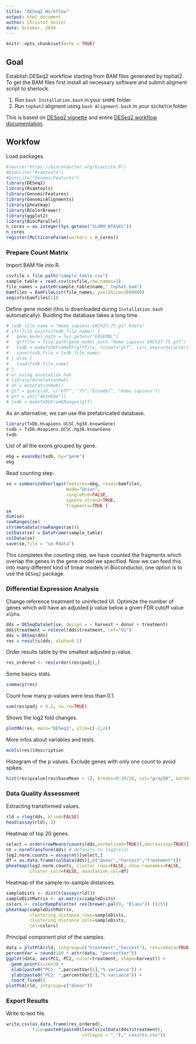 ```yaml
---
title: "DESeq2 Workflow"
output: html_document
author: Christof Seiler
date: October, 2016
---
```


```r
knitr::opts_chunk$set(echo = TRUE)
```

## Goal

Establish DESeq2 workflow starting from BAM files generated by tophat2. 
To get the BAM files first install all necessary software and submit aligment script to sherlock. 

1. Run ``bash Installation.bash`` in your ``$HOME`` folder 
2. Run ``tophat2`` aligment using ``bash Alignment.bash`` in your ``$SCRATCH`` folder

This is based on [DESeq2 vignette](https://www.bioconductor.org/packages/devel/bioc/vignettes/DESeq2/inst/doc/DESeq2.pdf) and entire [DESeq2 workflow documentation](http://www.bioconductor.org/help/workflows/rnaseqGene/).

## Workfow

Load packages.

```r
#source("https://bioconductor.org/biocLite.R")
#biocLite("Rsamtools")
#biocLite("GenomicFeatures")
library(DESeq2)
library(Rsamtools)
library(GenomicFeatures)
library(GenomicAlignments)
library(pheatmap)
library(RColorBrewer)
library(ggplot2)
library(BiocParallel)
n_cores = as.integer(Sys.getenv("SLURM_NTASKS"))
n_cores
register(MulticoreParam(workers = n_cores))
```

### Prepare Count Matrix

Import BAM file into R.

```r
csvfile = file.path("sample_table.csv")
sample_table = read.csv(csvfile,row.names=1)
file_names = paste0(sample_table$name,"_tophat.bam")
bamfiles = BamFileList(file_names, yieldSize=2000000)
seqinfo(bamfiles[1])
```

Define gene model (this is downloaded during ``Installation.bash`` automatically). Buidling the database takes a long time.

```r
# txdb_file_name = "Homo_sapiens.GRCh37.75.gtf.Rdata"
# if(!file.exists(txdb_file_name)) {
#   gene_model_path = Sys.getenv("ENSEMBL")
#   gtffile = file.path(gene_model_path,"Homo_sapiens.GRCh37.75.gtf")
#   txdb = makeTxDbFromGFF(gtffile, format="gtf", circ_seqs=character())
#   save(txdb,file = txdb_file_name)
# } else {
#   load(txdb_file_name)
# }
# or using annotation hub
# library(AnnotationHub)
# ah = AnnotationHub()
# gtf = query(ah, c("GTF", "75","Ensembl", "Homo sapiens"))
# gtf = ah[["AH10684"]]
# txdb = makeTxDbFromGRanges(gtf)
```

As an alternative, we can use the prefabricated database.

```r
library(TxDb.Hsapiens.UCSC.hg38.knownGene)
txdb = TxDb.Hsapiens.UCSC.hg38.knownGene
txdb
```

List of all the exons grouped by gene.

```r
ebg = exonsBy(txdb, by="gene")
ebg
```

Read counting step.

```r
se = summarizeOverlaps(features=ebg, reads=bamfiles,
                       mode="Union",
                       singleEnd=FALSE,
                       ignore.strand=TRUE,
                       fragments=TRUE )
se
dim(se)
rowRanges(se)
str(metadata(rowRanges(se)))
colData(se) = DataFrame(sample_table)
colData(se)
save(se,file = "se.Rdata")
```

This completes the counting step, we have counted the fragments which overlap the genes in the gene model we specified. Now we can feed this into many different kind of linear models in Bioconductor, one option is to use the ``DESeq2`` package.

### Differential Expression Analysis

Change reference treatment to uninfected UI. Optimize the number of genes which will have an adjusted p value below a given FDR cutoff value ``alpha``.

```r
dds = DESeqDataSet(se, design = ~ harvest + donor + treatment)
dds$treatment = relevel(dds$treatment, ref="UI")
dds = DESeq(dds)
res = results(dds, alpha=0.1)
```

Order results table by the smallest adjusted p-value.

```r
res_ordered <- res[order(res$padj),]
```

Some basics stats.

```r
summary(res)
```

Count how many p-values were less than 0.1.

```r
sum(res$padj < 0.1, na.rm=TRUE)
```

Shows the log2 fold changes.

```r
plotMA(res, main="DESeq2", ylim=c(-2,2))
```

More infos about variables and tests.

```r
mcols(res)$description
```

Histogram of the p values. Exclude genes with only one count to avoid spikes.

```r
hist(res$pvalue[res$baseMean > 1], breaks=0:20/20, col="grey50", border="white")
```

### Data Quality Assessment

Extracting transformed values.

```r
rld = rlog(dds, blind=FALSE)
head(assay(rld), 3)
```

Heatmap of top 20 genes.

```r
select = order(rowMeans(counts(dds,normalized=TRUE)),decreasing=TRUE)[1:20]
nt = normTransform(dds) # defaults to log2(x+1)
log2.norm.counts = assay(nt)[select,]
df = as.data.frame(colData(dds)[,c("donor","harvest","treatment")])
pheatmap(log2.norm.counts, cluster_rows=FALSE, show_rownames=FALSE,
         cluster_cols=FALSE, annotation_col=df)
```

Heatmap of the sample-to-sample distances.

```r
sampleDists <- dist(t(assay(rld)))
sampleDistMatrix <- as.matrix(sampleDists)
colors <- colorRampPalette( rev(brewer.pal(9, "Blues")) )(255)
pheatmap(sampleDistMatrix,
         clustering_distance_rows=sampleDists,
         clustering_distance_cols=sampleDists,
         col=colors)
```

Principal component plot of the samples.

```r
data = plotPCA(rld, intgroup=c("treatment","harvest"), returnData=TRUE)
percentVar = round(100 * attr(data, "percentVar"))
ggplot(data, aes(PC1, PC2, color=treatment, shape=harvest)) +
  geom_point(size=3) +
  xlab(paste0("PC1: ",percentVar[1],"% variance")) +
  ylab(paste0("PC2: ",percentVar[2],"% variance")) +
  coord_fixed()
plotPCA(rld, intgroup=c("donor"))
```

### Export Results

Write to text file.

```r
write.csv(as.data.frame(res_ordered),
          file=paste0(paste0(levels(colData(dds)$treatment),
                             collapse = "_"),"_results.csv"))
```
